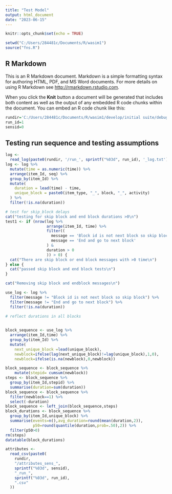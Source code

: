 ```yaml
---
title: "Test Model"
output: html_document
date: "2023-06-15"
---
```


```r
knitr::opts_chunk$set(echo = TRUE)
```

```r
setwd("C:/Users/284481c/Documents/R/wasim1")
source("fns.R")

```

## R Markdown

This is an R Markdown document. Markdown is a simple formatting syntax for authoring HTML, PDF, and MS Word documents. For more details on using R Markdown see <http://rmarkdown.rstudio.com>.

When you click the **Knit** button a document will be generated that includes both content as well as the output of any embedded R code chunks within the document. You can embed an R code chunk like this:

```r
rundir='C:/Users/284481c/Documents/R/wasim1/develop/initial suite/debug'
run_id=1
sensid=0
```

## Testing run sequence and testing assumptions


```r
log <-
  read_log(paste0(rundir, '/run_', sprintf("%03d", run_id), '_log.txt'))
log <- log %>%
  mutate(time = as.numeric(time)) %>%
  arrange(item_Id, seq) %>%
  group_by(item_Id) %>% 
  mutate(
    duration = lead(time) - time,
    unique_block = paste0(item_type, "_", block, "_", activity)
  ) %>% 
  filter(!is.na(duration))
```


```r
# test for skip_block delays
cat("testing for skip block and end block durations >0\n")
test1 <- if (nrow(log %>%
                  arrange(item_Id, time) %>%
                  filter((
                    message == 'Block id is not next block so skip block' |
                    message == 'End and go to next block'
                  ) &
                  duration > 0
                  )) > 0) {
  cat("There are skip block or end block messages with >0 time\n")
} else {
  cat("passed skip block and end block tests\n")
}

cat("Removing skip block and endblock messages\n")

use_log <- log %>% 
  filter(message != "Block id is not next block so skip block") %>% 
  filter(message != "End and go to next block") %>% 
  filter(!is.na(duration))

```


```r
# reflect durations in all blocks
  

block_sequence <- use_log %>% 
  arrange(item_Id,time) %>% 
  group_by(item_Id) %>% 
  mutate(
    next_unique_block =lead(unique_block),
    newblock=ifelse(lag(next_unique_block)!=lag(unique_block),1,0),
    newblock=ifelse(is.na(newblock),0,newblock))

block_sequence <- block_sequence %>% 
    mutate(stepid= cumsum(newblock))
steps <- block_sequence %>% 
  group_by(item_Id,stepid) %>% 
  summarise(duration=sum(duration))
block_sequence <- block_sequence %>% 
  filter(newblock==1) %>% 
  select(-duration)
block_sequence <- left_join(block_sequence,steps)
block_durations <- block_sequence %>% 
  group_by(item_Id,unique_block) %>% 
  summarise(events=n(),avg_duration=round(mean(duration,2)),
            p50=round(quantile(duration,prob=.50),2)) %>% 
  filter(p50>0) 
rm(steps) 
datatable(block_durations)

```


```r
attributes <-
  read_csv(paste0(
    rundir,
    "/attributes_sens_",
    sprintf("%03d", sensid),
    "_run_",
    sprintf("%03d", run_id),
    ".csv"
  ))
```
